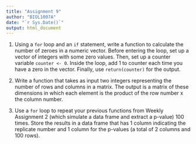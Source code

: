 ```yaml
---
title: "Assignment 9"
author: "BIOL1007A"
date: "`r Sys.Date()`"
output: html_document
---
```


1. Using a `for` loop and an `if` statement, write a function to calculate the number of zeroes in a numeric vector. Before entering the loop, set up a vector of integers with some zero values. Then, set up a counter variable `counter <- 0`. Inside the loop, add 1 to counter each time you have a zero in the vector. Finally, use `return(counter)` for the output.

2. Write a function that takes as input two integers representing the number of rows and columns in a matrix. The output is a matrix of these dimensions in which each element is the product of the row number x the column number.

3. Use a `for` loop to repeat your previous functions from Weekly Assignment 2 (which simulate a data frame and extract a p-value) 100 times. Store the results in a data frame that has 1 column indicating the replicate number and 1 column for the p-values (a total of 2 columns and 100 rows).
